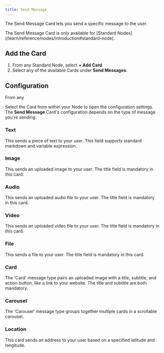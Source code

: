 ```yaml
---
title: Send Message
---
```


The Send Message Card lets you send a specific message to the user.

<Note>
    The Send Message Card is only available for [Standard Nodes](/learn/reference/nodes/introduction#standard-node).
</Note>

## Add the Card

1. From any Standard Node, select **+ Add Card**.
2. Select any of the available Cards under **Send Messages**.


## Configuration

<Tip>
    From any
</Tip>

Select the Card from within your Node to open the configuration settings. The **Send Message** Card's configuration depends on the type of message you're sending:

### Text

This sends a piece of text to your user. This field supports standard markdown and variable expression.

### Image

This sends an uploaded image to your user. The title field is mandatory in this card.

### Audio

This sends an uploaded audio file to your user. The title field is mandatory in this card.

### Video

This sends an uploaded video file to your user. The title field is mandatory in this card.

### File

This sends a file to your user. The title field is mandatory in this card.

### Card

The 'Card' message type pairs an uploaded image with a title, subtitle, and action button, like a link to your website. The title and subtitle are both mandatory.

### Carousel

The 'Carousel' message type groups together multiple cards in a scrollable carousel.

### Location

This card sends an address to your user based on a specified latitude and longitude.
